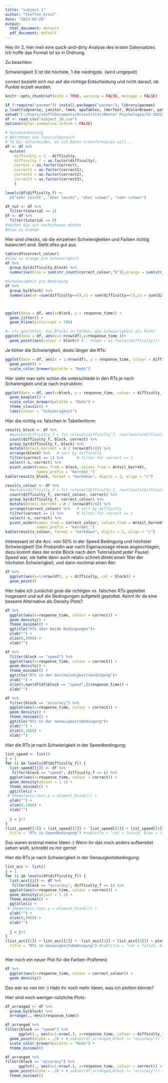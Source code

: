 ```yaml
---
title: "subject 1"
author: "Steffen Ernst"
date: "2023-03-20"
output:
  html_document: default
  pdf_document: default
---
```




Hey ihr 2, hier meil eine quick-and-dirty Analyse des ersten Datensatzes. 
Ich hoffe das Format ist so in Ordnung.

Zu beachten:

Schwierigkeit 3 ist die höchste, 1 die niedrigste. (wird umgepolt)

correct bezieht sich nur auf die richtige Entscheidung und nicht darauf, ob Punkte erzielt wurden.

```r
knitr::opts_chunk$set(echo = TRUE, warning = FALSE, message = FALSE) 

if (!require("pacman")) install.packages("pacman"); library(pacman)
p_load(tidyverse, janitor, lme4, apaTables, lmerTest, RColorBrewer, patchwork, knitr, forcats, janitor)
setwd("C:/Users/steff/Documents/Universität/Master Psychologie/SS 2022/Masterarbeit/Experiment/Daten/Daten_cleaned")
df <- read_csv("subject_16.csv")
options(dplyr.summarise.inform = FALSE)
```

```r
# Vorverarbeitung
# Abtrennen von Tutorialbereich
# To Do: entscheiden, wo ich Daten transformieren will...
df <- df %>%
  mutate(
    difficulty = 3 - difficulty,
    difficulty_f = as.factor(difficulty),
    correct = as.factor(correct),
    correct1 = as.factor(correct1),
    correct2 = as.factor(correct2),
    correct3 = as.factor(correct3),
    )

levels(df$difficulty_f) <-
  c("sehr leicht", "eher leicht", "eher schwer", "sehr schwer")

df_tut <- df %>%
  filter(tutorial == 1)
df <- df %>%
  filter(tutorial == 0)
#sachen die ich nachschauen möchte
#blau vs orange
```


Hier sind checks, ob die einzelnen Schwierigkeiten und Farben richtig balanciert sind. Sieht alles gut aus.

```r
table(df$correct_colour)
#blau vs orange pro Schwierigkeit
df %>% 
  group_by(difficulty,block) %>% 
  summarise(blau = sum(str_count(correct_colour,"b")),orange = sum(str_count(correct_colour,"o")))

#Schwierigkeit pro Bedingung
df %>% 
  group_by(block) %>% 
  summarise(s0 =sum(difficulty==0),s1 = sum(difficulty==1),s3 = sum(difficulty==2),s4 = sum(difficulty==3))



ggplot(data = df, aes(x=block, y = response_time)) +
  geom_jitter() +
  geom_hline(yintercept = 700)
```


```r
#- rts geplottet, die Blocks in Farben, die Schwierigkeit als Form?
ggplot(data = df, aes(x=1:nrow(df),y=response_time ))+
  geom_point(aes(colour = block)) # , shape = as.factor(difficulty)))
```

Je höher die Schwierigkeit, desto länger die RTs:
```r
ggplot(data = df, aes(x = 1:nrow(df), y = response_time, colour = difficulty_f)) + 
  geom_point() +
  scale_color_brewer(palette = "Reds")
```


Hier sieht man sehr schön die unterschiede in den RTs je nach Schwierigkeit und je nach Instruktion:
```r

ggplot(data = df, aes(x=block, y = response_time, colour = difficulty_f)) +
  geom_boxplot() +
  scale_color_brewer(palette = "Reds") + 
  theme_classic() +
  labs(colour = "Schwierigkeit")
```

Hier die richtig vs. falschen in Tabellenform:
```r

results_block <- df %>% 
  #mutate(difficulty_f = fct_relevel(difficulty_f, rev(levels(difficulty_f)))) %>% 
  count(difficulty_f, block, correct) %>% 
  group_by(difficulty_f, block) %>% 
  mutate(Anteil_korrekt = n / (nrow(df)/8)) %>% 
  arrange(block) %>%   # sort by difficulty
  filter(correct == 1) %>%      # filter for correct == 1
  select(-n,-correct) %>% 
  pivot_wider(names_from = block, values_from = Anteil_korrekt,
              names_prefix = "korrekt_")
kable(results_block, format = "markdown", digits = 2, align = "c")


```

```r
results_colour <- df %>% 
  #mutate(difficulty_f = fct_relevel(difficulty_f, rev(levels(difficulty_f)))) %>% 
  count(difficulty_f, correct_colour, correct) %>% 
  group_by(difficulty_f, correct_colour) %>% 
  mutate(Anteil_korrekt = n / (nrow(df)/8)) %>% 
  arrange(correct_colour) %>%   # sort by difficulty
  filter(correct == 1) %>%      # filter for correct == 1
  select(-n,-correct) %>% 
  pivot_wider(names_from = correct_colour, values_from = Anteil_korrekt,
              names_prefix = "korrekt_")
kable(results_colour, format = "markdown", digits = 2, align = "c")

```


Interessant ist die Acc. von 50% in der Speed Bedingung und höchster Schwierigkeit!
Die Probandin war nach Eigenaussage etwas angeschlagen, dazu kommt dass der erste Block nach dem Tutorial(und jeder Pause) Speed war, sie hatte dann auch relativ schnell direkt einen 16er der höchsten Schwierigkeit, und dann nochmal einen 8er:
```r
df %>% 
  ggplot(aes(x=1:nrow(df), y = difficulty, col = block)) +
  geom_point()

```

Hier habe ich zunächst grob die richtigen vs. falschen RTs geplottet insgesamt und auf die Bedingungen aufgeteilt geplottet. 
Kennt ihr da eine bessere Alternative als Density Plots? 
```r
df %>% 
  ggplot(aes(x=response_time, colour = correct)) +
  geom_density() + 
  theme_minimal() + 
  ggtitle("RTs über beide Bedingungen")+
  ylab("") + 
  xlim(0,3000) +
  xlab("")

df %>% 
  filter(block == "speed") %>% 
  ggplot(aes(x=response_time, colour = correct)) +
  geom_density() + 
  theme_minimal() + 
  ggtitle("RTs in der Geschwindigkeitsbedingung")+
  ylab("") + 
  xlim(0,max(df[df$block == "speed",]$response_time)) +
  xlab("")

df %>% 
  filter(block == "accuracy") %>% 
  ggplot(aes(x=response_time, colour = correct)) +
  geom_density() + 
  theme_minimal() + 
  ggtitle("RTs in der Genauigkeitsbedingung")+
  ylab("") + 
  xlim(0,3000) +
  xlab("")
```

Hier die RTs je nach Schwierigkeit in der Speedbedingung:
```r
list_speed <- list()
j = 1
for (i in levels(df$difficulty_f)) {
  list_speed[[j]] <- df %>% 
   filter(block == "speed", difficulty_f == i) %>% 
  ggplot(aes(x=response_time, colour = correct)) +
  geom_density(adjust = 1.1) + 
  theme_minimal() + 
  ggtitle(i) +
 # theme(axis.text.y = element_blank()) + 
  ylab("") + 
  xlim(0,3000) +
  xlab("")
  
  j = j+1
} 
(list_speed[[1]] + list_speed[[2]] +  list_speed[[3]] + list_speed[[4]]) + plot_annotation(
  title = "RTs in Speedbedingung") #subtitle = "rot = falsch, blau = richtig")
```
Das waren erstmal meine Ideen :) 
Wenn ihr das noch anders aufbereitet sehen wollt, schreibt es mir gerne!


Hier die RTs je nach Schwierigkeit in der Genauigkeitsbedingung:

```r
list_acc <- list()
j = 1
for (i in levels(df$difficulty_f)) {
  list_acc[[j]] <- df %>% 
   filter(block == "accuracy", difficulty_f == i) %>% 
  ggplot(aes(x=response_time, colour = correct)) +
  geom_density(adjust = 1.1) + 
  theme_minimal() + 
  ggtitle(i) +
 # theme(axis.text.y = element_blank()) + 
  ylab("") + 
  xlim(0,3000) +
  xlab("")
  
  j = j+1
} 
(list_acc[[1]] + list_acc[[2]] +  list_acc[[3]] + list_acc[[4]]) + plot_annotation(
  title = "RTs in Genauigkeitsbedingung") #subtitle = "rot = falsch, blau = richtig")



```
Hier noch ein neuer Plot für die Farben-Präferenz
```r
df %>% 
  ggplot(aes(x=response_time, colour = correct_colour)) + 
  geom_density()


```


Das wär es von mir  :) Habt ihr noch mehr Ideen, was ich plotten könnte?

Hier sind noch weniger nützliche Plots:
```r
df_arranged <- df %>% 
  group_by(block) %>% 
  arrange(., desc(response_time))

df_arranged %>% 
filter(block == "speed") %>% 
      ggplot(., aes(x=1:nrow(.), y=response_time, colour = difficulty_f)) +
  geom_point(alpha = .3) + #,subset(df_arranged,block != "accuracy")) + 
  scale_color_brewer(palette = "Reds") + 
  theme_minimal()

df_arranged %>% 
filter(block == "accuracy") %>% 
      ggplot(., aes(x=1:nrow(.), y=response_time, colour = correct)) +
  geom_point(alpha = .3) + #,subset(df_arranged,block != "accuracy")) + 
  theme_minimal()

```
